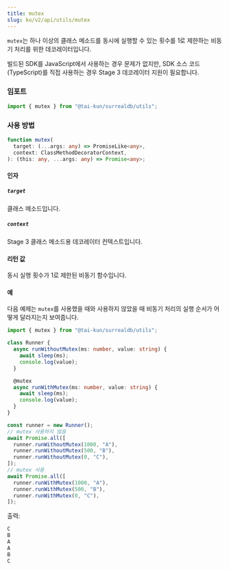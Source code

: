 ```yaml
---
title: mutex
slug: ko/v2/api/utils/mutex
---
```



`mutex`는 하나 이상의 클래스 메소드를 동시에 실행할 수 있는 횟수를 1로 제한하는 비동기 처리를 위한 데코레이터입니다.

<Aside type="caution">
  빌드된 SDK를 JavaScript에서 사용하는 경우 문제가 없지만, SDK 소스 코드(TypeScript)를 직접 사용하는 경우 Stage 3 데코레이터 지원이 필요합니다.
</Aside>

### 임포트

```ts
import { mutex } from "@tai-kun/surrealdb/utils";
```

### 사용 방법

```ts
function mutex(
  target: (...args: any) => PromiseLike<any>,
  context: ClassMethodDecoratorContext,
): (this: any, ...args: any) => Promise<any>;
```

#### 인자

##### `target`

클래스 메소드입니다.

##### `context`

Stage 3 클래스 메소드용 데코레이터 컨텍스트입니다.

#### 리턴 값

동시 실행 횟수가 1로 제한된 비동기 함수입니다.

#### 예

다음 예제는 `mutex`를 사용했을 때와 사용하지 않았을 때 비동기 처리의 실행 순서가 어떻게 달라지는지 보여줍니다.

```ts
import { mutex } from "@tai-kun/surrealdb/utils";

class Runner {
  async runWithoutMutex(ms: number, value: string) {
    await sleep(ms);
    console.log(value);
  }

  @mutex
  async runWithMutex(ms: number, value: string) {
    await sleep(ms);
    console.log(value);
  }
}

const runner = new Runner();
// mutex 사용하지 않음
await Promise.all([
  runner.runWithoutMutex(1000, "A"),
  runner.runWithoutMutex(500, "B"),
  runner.runWithoutMutex(0, "C"),
]);
// mutex 사용
await Promise.all([
  runner.runWithMutex(1000, "A"),
  runner.runWithMutex(500, "B"),
  runner.runWithMutex(0, "C"),
]);
```

출력:

```js
C
B
A
A
B
C
```
